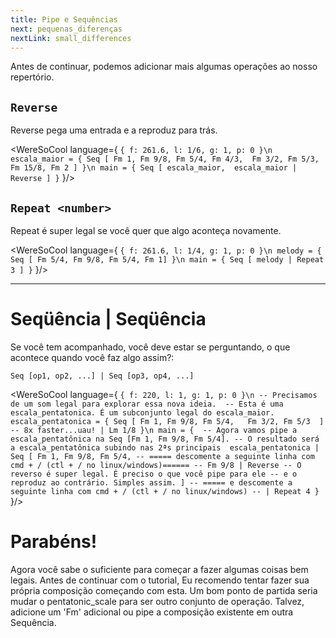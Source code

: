```yaml
---
title: Pipe e Sequências 
next: pequenas_diferenças
nextLink: small_differences
---
```


Antes de continuar, podemos adicionar mais algumas operações ao nosso repertório.

## `Reverse`
Reverse pega uma entrada e a reproduz para trás.

<WereSoCool language={
`{ f: 261.6, l: 1/6, g: 1, p: 0 }\n
escala_maior = {
  Seq [
    Fm 1, Fm 9/8, Fm 5/4, Fm 4/3, 
    Fm 3/2, Fm 5/3, Fm 15/8, Fm 2
  ]
}\n
main = {
  Seq [
    escala_maior, 
    escala_maior | Reverse
  ]
}`
}/>

## `Repeat <number>`
Repeat é super legal se você quer que algo aconteça novamente. 

<WereSoCool language={
`{ f: 261.6, l: 1/4, g: 1, p: 0 }\n
melody = {
  Seq [ Fm 5/4, Fm 9/8, Fm 5/4, Fm 1]
}\n
main = {
  Seq [
    melody | Repeat 3
  ]
}`
}/>

---

# Seqüência | Seqüência 

Se você tem acompanhado, você deve estar se perguntando,
o que acontece quando você faz algo assim?:

`Seq [op1, op2, ...] | Seq [op3, op4, ...]`

<WereSoCool language={
`{ f: 220, l: 1, g: 1, p: 0 }\n
-- Precisamos de um som legal para explorar essa nova ideia. 
-- Esta é uma escala_pentatonica. É um subconjunto legal do escala_maior.
  escala_pentatonica = {
	Seq [
      Fm 1, Fm 9/8, Fm 5/4,  
      Fm 3/2, Fm 5/3 
  ]
  -- 8x faster...uau!
  | Lm 1/8
}\n
main = { 
  -- Agora vamos pipe a escala_pentatônica na Seq [Fm 1, Fm 9/8, Fm 5/4].
  -- O resultado será a escala_pentatônica subindo nas 2ªs principais 
  escala_pentatonica
  | Seq [
      Fm 1, Fm 9/8, Fm 5/4,
      -- ===== descomente a seguinte linha com cmd + / (ctl + / no linux/windows)======
      -- Fm 9/8 | Reverse
      -- O reverso é super legal. É preciso o que você pipe para ele
      -- e o reproduz ao contrário. Simples assim.
  ]
      -- ===== e descomente a seguinte linha com cmd + / (ctl + / no linux/windows)
  -- | Repeat 4
}`
}/>

# Parabéns!
Agora você sabe o suficiente para começar a fazer algumas coisas bem legais. Antes de continuar com o tutorial,
Eu recomendo tentar fazer sua própria composição começando com esta. Um bom ponto de partida seria mudar o pentatonic_scale para ser
outro conjunto de operação. Talvez, adicione um 'Fm' adicional ou
pipe a composição existente em outra Sequência.

